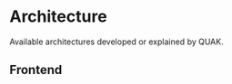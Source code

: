 
<style jsx global>{`
    .text-muted {color: #999;}
    .text-center {text-align: center;}
    .mt-5 {margin-top: 1.5rem;}
`}</style>

# Architecture

Available architectures developed or explained by QUAK.

<div className="text-center mt-5">
  <h2 className="fs-24 text-muted">Frontend</h2>
</div>

<Cards>
  <Card title="🏛 DRD - SPA or frontend client" href="/learn/architecture/drd-frontend" />
</Cards>